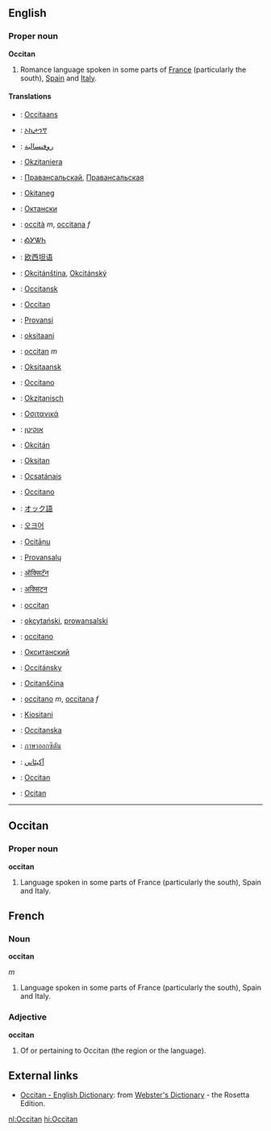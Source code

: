 ==English==
===Proper noun===
'''Occitan'''

# Romance language spoken in some parts of [[France]] (particularly the south), [[Spain]] and [[Italy]].

====Translations====
*{{af}}: [[Occitaans]]
*{{am}}: [[ኦኪታንኛ]]
*{{ar}}: [[روفنسالية]]
*{{eu}}: [[Okzitaniera]]
*{{be}}: [[Правансальскай]], [[Правансальская]]
*{{br}}: [[Okitaneg]]
*{{bg}}: [[Октански]]
*{{ca}}: [[occità]] ''m'', [[occitana]] ''f''
*{{chr}}: [[ᎣᎩᏔᏂ]]
*{{zh}}: [[欧西坦语]]
*{{cs}}: [[Okcitánština]], [[Okcitánský]]
*{{da}}: [[Occitansk]]
*{{en}}: [[Occitan]]
*{{et}}: [[Provansi]]
*{{fi}}: [[oksitaani]]
*{{fr}}: [[occitan]] ''m''
*{{fy}}: [[Oksitaansk]]
*{{gl}}: [[Occitano]]
*{{de}}: [[Okzitanisch]]
*{{el}}: [[Οσιτανικά]]
*{{he}}: [[אוקיטן]]
*{{hu}}: [[Okcitán]]
*{{id}}: [[Oksitan]]
*{{ga}}: [[Ocsatánais]]
*{{it}}: [[Occitano]]
*{{ja}}: [[オック語]]
*{{ko}}: [[오크어]]
*{{lv}}: [[Ocitāņu]]
*{{lt}}: [[Provansalų]]
*{{mr}}: [[ऑक्सिटॅन]]
*{{ne}}: [[अक्सिटन]]
*{{oc}}: [[occitan]]
*{{pl}}: [[okcytański]], [[prowansalski]]
*{{pt}}: [[occitano]]
*{{ru}}: [[Окситанский]]
*{{sk}}: [[Occitánsky]]
*{{sl}}: [[Ocitanščina]]
*{{es}}: [[occitano]] ''m'', [[occitana]] ''f''
*{{sw}}: [[Kiositani]]
*{{sv}}: [[Occitanska]]
*{{th}}: [[ภาษาออกซิตัน]]
*{{ur}}: [[آکيٹاني]]
*{{wa}}: [[Occitan]]
*{{cy}}: [[Ocitan]]

----

==Occitan==
===Proper noun===
'''occitan'''

#Language spoken in some parts of France (particularly the south), Spain and Italy.

==French==
===Noun===
'''occitan'''

''m''
#Language spoken in some parts of France (particularly the south), Spain and Italy.

===Adjective===
'''occitan'''

# Of or pertaining to Occitan (the region or the language).

== External links ==
*[http://www.websters-online-dictionary.org/definition/Occitan-english/ Occitan - English Dictionary]: from [http://www.websters-online-dictionary.org/ Webster's Dictionary] - the Rosetta Edition.

[[nl:Occitan]]
[[hi:Occitan]]
